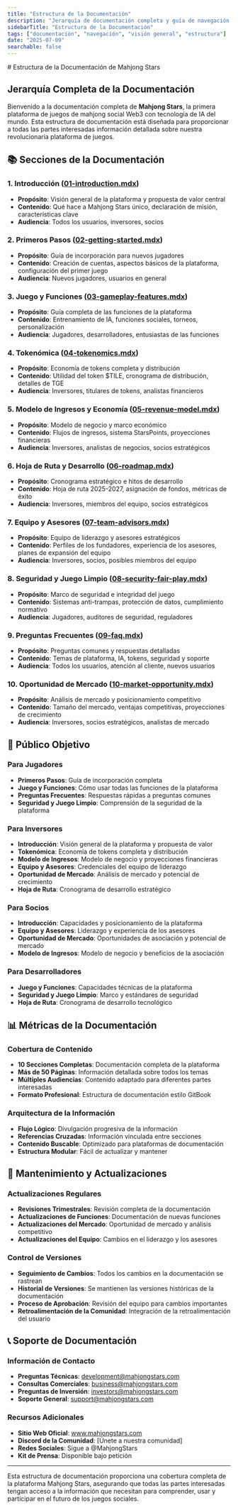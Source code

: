 ```yaml
---
title: "Estructura de la Documentación"
description: "Jerarquía de documentación completa y guía de navegación para la plataforma Mahjong Stars"
sidebarTitle: "Estructura de la Documentación"
tags: ["documentación", "navegación", "visión general", "estructura"]
date: "2025-07-09"
searchable: false
---
```

<div data-pagefind-ignore>
# Estructura de la Documentación de Mahjong Stars

## Jerarquía Completa de la Documentación

Bienvenido a la documentación completa de **Mahjong Stars**, la primera plataforma de juegos de mahjong social Web3 con tecnología de IA del mundo. Esta estructura de documentación está diseñada para proporcionar a todas las partes interesadas información detallada sobre nuestra revolucionaria plataforma de juegos.

## 📚 Secciones de la Documentación

### 1. Introducción ([01-introduction.mdx](./01-introduction.mdx))
- **Propósito**: Visión general de la plataforma y propuesta de valor central
- **Contenido**: Qué hace a Mahjong Stars único, declaración de misión, características clave
- **Audiencia**: Todos los usuarios, inversores, socios

### 2. Primeros Pasos ([02-getting-started.mdx](./02-getting-started.mdx))
- **Propósito**: Guía de incorporación para nuevos jugadores
- **Contenido**: Creación de cuentas, aspectos básicos de la plataforma, configuración del primer juego
- **Audiencia**: Nuevos jugadores, usuarios en general

### 3. Juego y Funciones ([03-gameplay-features.mdx](./03-gameplay-features.mdx))
- **Propósito**: Guía completa de las funciones de la plataforma
- **Contenido**: Entrenamiento de IA, funciones sociales, torneos, personalización
- **Audiencia**: Jugadores, desarrolladores, entusiastas de las funciones

### 4. Tokenómica ([04-tokenomics.mdx](./04-tokenomics.mdx))
- **Propósito**: Economía de tokens completa y distribución
- **Contenido**: Utilidad del token $TILE, cronograma de distribución, detalles de TGE
- **Audiencia**: Inversores, titulares de tokens, analistas financieros

### 5. Modelo de Ingresos y Economía ([05-revenue-model.mdx](./05-revenue-model.mdx))
- **Propósito**: Modelo de negocio y marco económico
- **Contenido**: Flujos de ingresos, sistema StarsPoints, proyecciones financieras
- **Audiencia**: Inversores, analistas de negocios, socios estratégicos

### 6. Hoja de Ruta y Desarrollo ([06-roadmap.mdx](./06-roadmap.mdx))
- **Propósito**: Cronograma estratégico e hitos de desarrollo
- **Contenido**: Hoja de ruta 2025-2027, asignación de fondos, métricas de éxito
- **Audiencia**: Inversores, miembros del equipo, socios estratégicos

### 7. Equipo y Asesores ([07-team-advisors.mdx](./07-team-advisors.mdx))
- **Propósito**: Equipo de liderazgo y asesores estratégicos
- **Contenido**: Perfiles de los fundadores, experiencia de los asesores, planes de expansión del equipo
- **Audiencia**: Inversores, socios, posibles miembros del equipo

### 8. Seguridad y Juego Limpio ([08-security-fair-play.mdx](./08-security-fair-play.mdx))
- **Propósito**: Marco de seguridad e integridad del juego
- **Contenido**: Sistemas anti-trampas, protección de datos, cumplimiento normativo
- **Audiencia**: Jugadores, auditores de seguridad, reguladores

### 9. Preguntas Frecuentes ([09-faq.mdx](./09-faq.mdx))
- **Propósito**: Preguntas comunes y respuestas detalladas
- **Contenido**: Temas de plataforma, IA, tokens, seguridad y soporte
- **Audiencia**: Todos los usuarios, atención al cliente, nuevos usuarios

### 10. Oportunidad de Mercado ([10-market-opportunity.mdx](./10-market-opportunity.mdx))
- **Propósito**: Análisis de mercado y posicionamiento competitivo
- **Contenido**: Tamaño del mercado, ventajas competitivas, proyecciones de crecimiento
- **Audiencia**: Inversores, socios estratégicos, analistas de mercado

## 🎯 Público Objetivo

### Para Jugadores
- **Primeros Pasos**: Guía de incorporación completa
- **Juego y Funciones**: Cómo usar todas las funciones de la plataforma
- **Preguntas Frecuentes**: Respuestas rápidas a preguntas comunes
- **Seguridad y Juego Limpio**: Comprensión de la seguridad de la plataforma

### Para Inversores
- **Introducción**: Visión general de la plataforma y propuesta de valor
- **Tokenómica**: Economía de tokens completa y distribución
- **Modelo de Ingresos**: Modelo de negocio y proyecciones financieras
- **Equipo y Asesores**: Credenciales del equipo de liderazgo
- **Oportunidad de Mercado**: Análisis de mercado y potencial de crecimiento
- **Hoja de Ruta**: Cronograma de desarrollo estratégico

### Para Socios
- **Introducción**: Capacidades y posicionamiento de la plataforma
- **Equipo y Asesores**: Liderazgo y experiencia de los asesores
- **Oportunidad de Mercado**: Oportunidades de asociación y potencial de mercado
- **Modelo de Ingresos**: Modelo de negocio y beneficios de la asociación

### Para Desarrolladores
- **Juego y Funciones**: Capacidades técnicas de la plataforma
- **Seguridad y Juego Limpio**: Marco y estándares de seguridad
- **Hoja de Ruta**: Cronograma de desarrollo tecnológico

## 📊 Métricas de la Documentación

### Cobertura de Contenido
- **10 Secciones Completas**: Documentación completa de la plataforma
- **Más de 50 Páginas**: Información detallada sobre todos los temas
- **Múltiples Audiencias**: Contenido adaptado para diferentes partes interesadas
- **Formato Profesional**: Estructura de documentación estilo GitBook

### Arquitectura de la Información
- **Flujo Lógico**: Divulgación progresiva de la información
- **Referencias Cruzadas**: Información vinculada entre secciones
- **Contenido Buscable**: Optimizado para plataformas de documentación
- **Estructura Modular**: Fácil de actualizar y mantener

## 🔄 Mantenimiento y Actualizaciones

### Actualizaciones Regulares
- **Revisiones Trimestrales**: Revisión completa de la documentación
- **Actualizaciones de Funciones**: Documentación de nuevas funciones
- **Actualizaciones del Mercado**: Oportunidad de mercado y análisis competitivo
- **Actualizaciones del Equipo**: Cambios en el liderazgo y los asesores

### Control de Versiones
- **Seguimiento de Cambios**: Todos los cambios en la documentación se rastrean
- **Historial de Versiones**: Se mantienen las versiones históricas de la documentación
- **Proceso de Aprobación**: Revisión del equipo para cambios importantes
- **Retroalimentación de la Comunidad**: Integración de la retroalimentación del usuario

## 📞 Soporte de Documentación

### Información de Contacto
- **Preguntas Técnicas**: development@mahjongstars.com
- **Consultas Comerciales**: business@mahjongstars.com
- **Preguntas de Inversión**: investors@mahjongstars.com
- **Soporte General**: support@mahjongstars.com

### Recursos Adicionales
- **Sitio Web Oficial**: www.mahjongstars.com
- **Discord de la Comunidad**: [Únete a nuestra comunidad]
- **Redes Sociales**: Sigue a @MahjongStars
- **Kit de Prensa**: Disponible bajo petición

---

Esta estructura de documentación proporciona una cobertura completa de la plataforma Mahjong Stars, asegurando que todas las partes interesadas tengan acceso a la información que necesitan para comprender, usar y participar en el futuro de los juegos sociales.
</div>